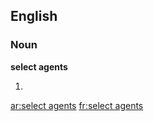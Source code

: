 ==English==

===Noun===
'''select agents'''

# {{plural of|select agent}}

[[ar:select agents]]
[[fr:select agents]]
